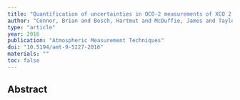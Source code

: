 ```yaml
---
title: "Quantification of uncertainties in OCO-2 measurements of XCO 2: Simulations and linear error analysis"
author: "Connor, Brian and Bosch, Hartmut and McDuffie, James and Taylor, Tommy and Fu, Dejian and Frankenberg, Christian and O'Dell, Chris and Payne, Vivienne H and Gunson, Michael and Pollock, Randy and others"
type: "article"
year: 2016
publication: "Atmospheric Measurement Techniques"
doi: "10.5194/amt-9-5227-2016"
materials: ""
toc: false
---
```


## Abstract

